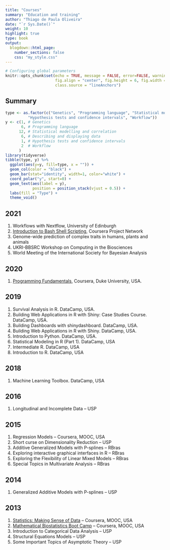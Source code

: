 ```yaml
---
title: "Courses"
summary: "Education and training" 
author: "Thiago de Paula Oliveira"
date: "`r Sys.Date()`"
weight: 10
highlight: true
type: book
output:
  blogdown::html_page:
    number_sections: false
    css: "my_style.css"
---
```


```r
# Configuring global parameters
knitr::opts_chunk$set(echo = TRUE, message = FALSE, error=FALSE, warning = FALSE,
                      fig.align = "center", fig.height = 6, fig.width = 6,
                      class.source = "lineAnchors")
```

## Summary

```r
type <- as.factor(c("Genetics", "Programming language", "Statistical modelling and correlation", "Describing and displaying data", 
          "Hypothesis tests and confidence intervals", "Workflow"))
y <- c(1, # Genetics
       6, # Programming language
      12, # Statistical modelling and correlation
       6, # Describing and displaying data
       1, # Hypothesis tests and confidence intervals
       2  # Workflow
      )
library(tidyverse)
tibble(type, y) %>%
  ggplot(aes(y=y, fill=type, x = "")) + 
  geom_col(color = "black") +
  geom_bar(stat="identity", width=1, color="white") +
  coord_polar("y", start=0) +
  geom_text(aes(label = y),
            position = position_stack(vjust = 0.5)) +
  labs(fill = "Type") +
  theme_void() 
```

## 2021

1. Workflows with Nextflow, University of Edinburgh
2. [Introduction to Bash Shell Scripting](https://www.coursera.org/account/accomplishments/certificate/3FXUKF7J65G8), Coursera Project Network
3. Genome-wide prediction of complex traits in humans, plants and animals
4. UKRI-BBSRC Workshop on Computing in the Biosciences
5. World Meeting of the International Society for Bayesian Analysis

## 2020

1. [Programming Fundamentals](https://www.coursera.org/account/accomplishments/certificate/HW36TQ7CA337), Coursera, Duke University, USA.

## 2019

1. Survival Analysis in R. DataCamp, USA.
2. Building Web Applications in R with Shiny: Case Studies Course. DataCamp, USA.
3. Building Dashboards with shinydashboard. DataCamp, USA.
4. Building Web Applications in R with Shiny. DataCamp, USA.
5. Introduction to Python. DataCamp, USA.
6. Statistical Modeling in R (Part 1). DataCamp, USA
7. Intermediate R. DataCamp, USA
8. Introduction to R. DataCamp, USA

## 2018 

1. Machine Learning Toolbox. DataCamp, USA

## 2016
1. Longitudinal and Incomplete Data – USP

## 2015
1. Regression Models – Coursera, MOOC, USA
2. Short curse on Dimensionality Reduction – USP
3. Additive Generalized Models with P-splines – RBras
4. Exploring interactive graphical interfaces in R – RBras
5. Exploring the Flexibility of Linear Mixed Models – RBras
6. Special Topics in Multivariate Analysis – RBras

## 2014

1. Generalized Additive Models with P-splines – USP

## 2013

1. [Statistics: Making Sense of Data](https://www.coursera.org/api/legacyCertificates.v1/spark/statementOfAccomplishment/970433~3060810/pdf) – Coursera, MOOC, USA
2. [Mathematical Biostatistics Boot Camp](https://www.coursera.org/api/legacyCertificates.v1/spark/statementOfAccomplishment/970405~3060810/pdf) – Coursera, MOOC, USA
3. Introduction to Categorical Data Analysis – USP
4. Structural Equations Models – USP
5. Some Important Topics of Asymptotic Theory – USP